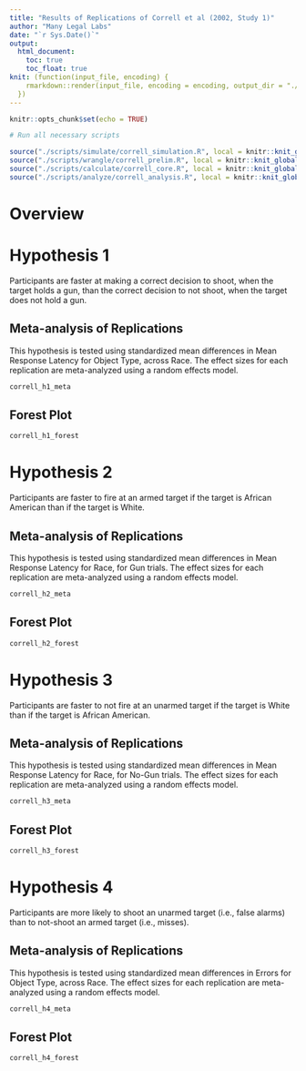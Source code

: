 ```yaml
---
title: "Results of Replications of Correll et al (2002, Study 1)"
author: "Many Legal Labs"
date: "`r Sys.Date()`"
output: 
  html_document:
    toc: true
    toc_float: true
knit: (function(input_file, encoding) {
    rmarkdown::render(input_file, encoding = encoding, output_dir = "./reports/")
  })
---
```


```r
knitr::opts_chunk$set(echo = TRUE)

# Run all necessary scripts

source("./scripts/simulate/correll_simulation.R", local = knitr::knit_global()) # REPLACE WITH DATA IMPORTATION
source("./scripts/wrangle/correll_prelim.R", local = knitr::knit_global())
source("./scripts/calculate/correll_core.R", local = knitr::knit_global())
source("./scripts/analyze/correll_analysis.R", local = knitr::knit_global())

```

# Overview

# Hypothesis 1

Participants are faster at making a correct decision to shoot, when the target holds a gun, than the correct decision to not shoot, when the target does not hold a gun.

## Meta-analysis of Replications

This hypothesis is tested using standardized mean differences in Mean Response Latency for Object Type, across Race. The effect sizes for each replication are meta-analyzed using a random effects model.

```r
correll_h1_meta
```

## Forest Plot

```r
correll_h1_forest
```

# Hypothesis 2

Participants are faster to fire at an armed target if the target is African American than if the target is White.

## Meta-analysis of Replications

This hypothesis is tested using standardized mean differences in Mean Response Latency for Race, for Gun trials. The effect sizes for each replication are meta-analyzed using a random effects model.

```r
correll_h2_meta
```

## Forest Plot

```r
correll_h2_forest
```

# Hypothesis 3

Participants are faster to not fire at an unarmed target if the target is White than if the target is African American.

## Meta-analysis of Replications

This hypothesis is tested using standardized mean differences in Mean Response Latency for Race, for No-Gun trials. The effect sizes for each replication are meta-analyzed using a random effects model.

```r
correll_h3_meta
```

## Forest Plot

```r
correll_h3_forest
```

# Hypothesis 4

Participants are more likely to shoot an unarmed target (i.e., false alarms) than to not-shoot an armed target (i.e., misses).

## Meta-analysis of Replications

This hypothesis is tested using standardized mean differences in Errors for Object Type, across Race. The effect sizes for each replication are meta-analyzed using a random effects model.

```r
correll_h4_meta
```

## Forest Plot

```r
correll_h4_forest
```
